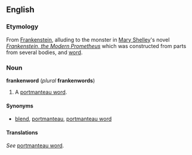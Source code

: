 ==English==
===Etymology===
From [[Frankenstein]], alluding to the monster in [[w:Mary_Shelley|Mary Shelley]]'s novel ''[[w:Frankenstein|Frankenstein, the Modern Prometheus]]'' which was constructed from parts from several bodies, and [[word]].

===Noun===
'''frankenword''' (''plural'' '''frankenwords''')

#A [[portmanteau word]].

====Synonyms====
*[[blend]], [[portmanteau]], [[portmanteau word]]

====Translations====
''See'' [[portmanteau word]].

<!-- Do not add translations here - put them under "portmanteau word" -->